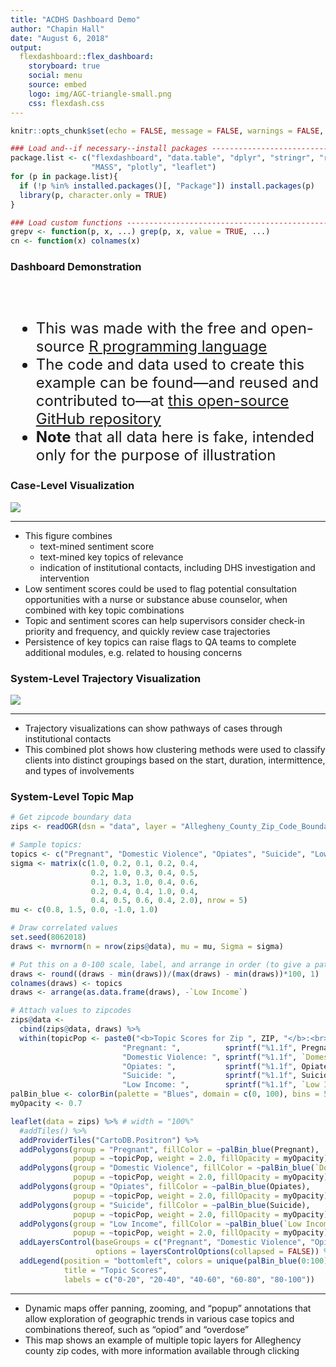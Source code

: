 ```yaml
---
title: "ACDHS Dashboard Demo"
author: "Chapin Hall"
date: "August 6, 2018"
output: 
  flexdashboard::flex_dashboard:
    storyboard: true
    social: menu
    source: embed
    logo: img/AGC-triangle-small.png
    css: flexdash.css
---
```


```r
knitr::opts_chunk$set(echo = FALSE, message = FALSE, warnings = FALSE, error = FALSE)

### Load and--if necessary--install packages ----------------------------------#
package.list <- c("flexdashboard", "data.table", "dplyr", "stringr", "rgdal",
                  "MASS", "plotly", "leaflet")
for (p in package.list){
  if (!p %in% installed.packages()[, "Package"]) install.packages(p)
  library(p, character.only = TRUE)
}

### Load custom functions -----------------------------------------------------#
grepv <- function(p, x, ...) grep(p, x, value = TRUE, ...)
cn <- function(x) colnames(x)

```

### Dashboard Demonstration

<br>
<br>
<font size = "5">
<ul>
<li> This was made with the free and open-source [R programming language](https://www.r-project.org/about.html)
<li> The code and data used to create this example can be found&mdash;and reused and contributed to&mdash;at [this open-source GitHub repository](https://github.com/chapinhall/acdhs-demo)
<li> **Note** that all data here is fake, intended only for the purpose of illustration
</ul>
</font>

### Case-Level Visualization

![](img/viz_sentiment-cans-status.png)

***

<ul>
<li> This figure combines
  <ul>
  <li> text-mined sentiment score
  <li> text-mined key topics of relevance
  <li> indication of institutional contacts, including DHS investigation and intervention
  </ul>
<li> Low sentiment scores could be used to flag potential consultation opportunities with a nurse or substance abuse counselor, when combined with key topic combinations
<li> Topic and sentiment scores can help supervisors consider check-in priority and frequency, and quickly review case trajectories
<li> Persistence of key topics can raise flags to QA teams to complete additional modules, e.g. related to housing concerns
</ul>

### System-Level Trajectory Visualization

![](img/dually-involved-youth_traj-viz_3-cluster.png)

***

* Trajectory visualizations can show pathways of cases through institutional contacts
* This combined plot shows how clustering methods were used to classify clients into distinct groupings based on the start, duration, intermittence, and types of involvements

### System-Level Topic Map

```r
# Get zipcode boundary data
zips <- readOGR(dsn = "data", layer = "Allegheny_County_Zip_Code_Boundaries", verbose = FALSE)

# Sample topics:
topics <- c("Pregnant", "Domestic Violence", "Opiates", "Suicide", "Low Income")
sigma <- matrix(c(1.0, 0.2, 0.1, 0.2, 0.4,
                  0.2, 1.0, 0.3, 0.4, 0.5,
                  0.1, 0.3, 1.0, 0.4, 0.6,
                  0.2, 0.4, 0.4, 1.0, 0.4,
                  0.4, 0.5, 0.6, 0.4, 2.0), nrow = 5)
mu <- c(0.8, 1.5, 0.0, -1.0, 1.0)

# Draw correlated values
set.seed(8062018)
draws <- mvrnorm(n = nrow(zips@data), mu = mu, Sigma = sigma)

# Put this on a 0-100 scale, label, and arrange in order (to give a pattern to matching with zips)
draws <- round((draws - min(draws))/(max(draws) - min(draws))*100, 1)
colnames(draws) <- topics
draws <- arrange(as.data.frame(draws), -`Low Income`)

# Attach values to zipcodes
zips@data <-
  cbind(zips@data, draws) %>% 
  within(topicPop <- paste0("<b>Topic Scores for Zip ", ZIP, "</b>:<br>",
                         "Pregnant: ",          sprintf("%1.1f", Pregnant), "<br>",
                         "Domestic Violence: ", sprintf("%1.1f", `Domestic Violence`), "<br>",
                         "Opiates: ",           sprintf("%1.1f", Opiates), "<br>",
                         "Suicide: ",           sprintf("%1.1f", Suicide), "<br>",
                         "Low Income: ",        sprintf("%1.1f", `Low Income`)))
palBin_blue <- colorBin(palette = "Blues", domain = c(0, 100), bins = 5)
myOpacity <- 0.7

leaflet(data = zips) %>% # width = "100%"
  #addTiles() %>%
  addProviderTiles("CartoDB.Positron") %>%
  addPolygons(group = "Pregnant", fillColor = ~palBin_blue(Pregnant),
              popup = ~topicPop, weight = 2.0, fillOpacity = myOpacity) %>%
  addPolygons(group = "Domestic Violence", fillColor = ~palBin_blue(`Domestic Violence`),
              popup = ~topicPop, weight = 2.0, fillOpacity = myOpacity) %>%
  addPolygons(group = "Opiates", fillColor = ~palBin_blue(Opiates),
              popup = ~topicPop, weight = 2.0, fillOpacity = myOpacity) %>%
  addPolygons(group = "Suicide", fillColor = ~palBin_blue(Suicide),
              popup = ~topicPop, weight = 2.0, fillOpacity = myOpacity) %>%
  addPolygons(group = "Low Income", fillColor = ~palBin_blue(`Low Income`),
              popup = ~topicPop, weight = 2.0, fillOpacity = myOpacity) %>%
  addLayersControl(baseGroups = c("Pregnant", "Domestic Violence", "Opiates", "Suicide", "Low Income"),
                   options = layersControlOptions(collapsed = FALSE)) %>%
  addLegend(position = "bottomleft", colors = unique(palBin_blue(0:100)),
            title = "Topic Scores",
            labels = c("0-20", "20-40", "40-60", "60-80", "80-100"))
```

***

* Dynamic maps offer panning, zooming, and "popup" annotations that allow exploration of geographic trends in various case topics and combinations thereof, such as "opiod" and "overdose"
* This map shows an example of multiple topic layers for Alleghency county zip codes, with more information available through clicking 

